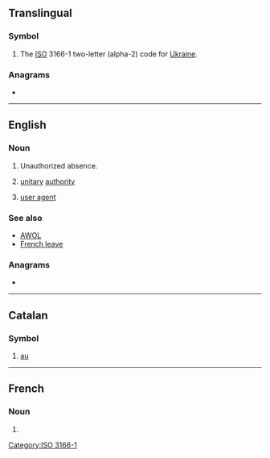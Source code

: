 {{also|Appendix:Variations of "ua"}}
==Translingual==

===Symbol===
{{head|mul|symbol}}

# The [[ISO]] 3166-1 two-letter (alpha-2) code for [[Ukraine]].

===Anagrams===

* {{l|mul|AU}}

[[Category:ISO 3166-1]]

----

==English==

===Noun===
{{en-noun}}

# {{lb|en|military}} Unauthorized absence.
# {{lb|en|UK|government}} [[unitary]] [[authority]]
# {{lb|en|computing}} [[user agent]]

===See also===
* [[AWOL]]
* [[French leave]]

===Anagrams===
* {{anagrams|en|a=au|A. U.|A.U.|AU|Au|a. u.|a.u.|au}}

----

==Catalan==

===Symbol===
{{head|ca|symbol}}

# [[au]] {{gloss|astronomical unit}}

----

==French==

===Noun===
{{head|fr|noun}}
# {{abbreviation of|lang=fr|unité astronomique}}